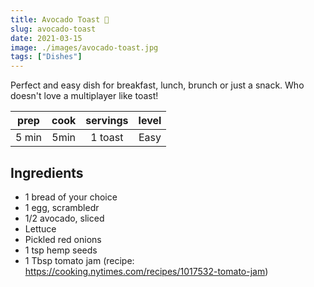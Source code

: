 ```yaml
---
title: Avocado Toast 🥑
slug: avocado-toast
date: 2021-03-15
image: ./images/avocado-toast.jpg
tags: ["Dishes"]
---
```


<StyledParagraph>Perfect and easy dish for breakfast, lunch, brunch or just a snack. Who doesn't love a multiplayer like toast!</StyledParagraph>

| prep | cook | servings | level |
| :--: | :--: | :------: | :---: |
| 5 min | 5min |  1 toast  | Easy  |

## Ingredients

- <ListItem>1 bread of your choice</ListItem>
- <ListItem>1 egg, scrambledr</ListItem>
- <ListItem>1/2 avocado, sliced</ListItem>
- <ListItem>Lettuce</ListItem>
- <ListItem>Pickled red onions</ListItem>
- <ListItem>1 tsp hemp seeds</ListItem>
- <ListItem>1 Tbsp tomato jam (recipe: https://cooking.nytimes.com/recipes/1017532-tomato-jam)</ListItem>

